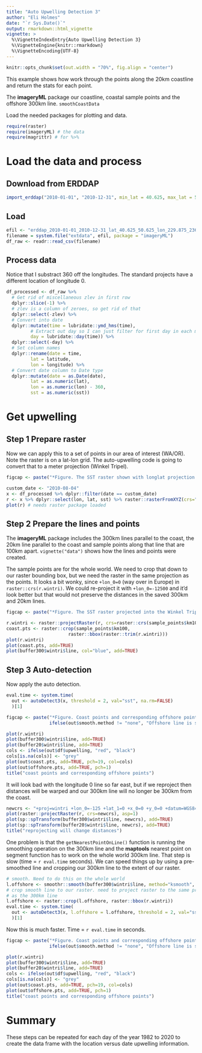 ```yaml
---
title: "Auto Upwelling Detection 3"
author: "Eli Holmes"
date: "`r Sys.Date()`"
output: rmarkdown::html_vignette
vignette: >
  %\VignetteIndexEntry{Auto Upwelling Detection 3}
  %\VignetteEngine{knitr::rmarkdown}
  %\VignetteEncoding{UTF-8}
---
```


```r
knitr::opts_chunk$set(out.width = "70%", fig.align = "center")
```

This example shows how work through the points along the 20km coastline and return the stats for each point.

The **imageryML** package our coastline, coastal sample points and the offshore 300km line. `smoothCoastData`


Load the needed packages for plotting and data.
```r
require(raster)
require(imageryML) # the data
require(magrittr) # for %>%
```

# Load the data and process

## Download from ERDDAP

```r
import_erddap("2010-01-01", "2010-12-31", min_lat = 40.625, max_lat = 50.625, min_lon = 229.875, max_lon = 236.625)
```

## Load

```r
efil <- "erddap_2010-01-01_2010-12-31_lat_40.625_50.625_lon_229.875_236.625.csv"
filename = system.file("extdata", efil, package = "imageryML")
df_raw <- readr::read_csv(filename)
```

## Process data

Notice that I substract 360 off the longitudes. The standard projects have a different location of longitude 0.

```r
df_processed <- df_raw %>% 
  # Get rid of miscellaneous zlev in first row
  dplyr::slice(-1) %>% 
  # zlev is a column of zeroes, so get rid of that
  dplyr::select(-zlev) %>% 
  # Convert into date
  dplyr::mutate(time = lubridate::ymd_hms(time),
         # Extract out day so I can just filter for first day in each month
         day = lubridate::day(time)) %>% 
  dplyr::select(-day) %>% 
  # Set column names
  dplyr::rename(date = time,
         lat = latitude,
         lon = longitude) %>% 
  # Convert date column to Date type
  dplyr::mutate(date = as.Date(date),
         lat = as.numeric(lat),
         lon = as.numeric(lon) - 360,
         sst = as.numeric(sst))
```


# Get upwelling

## Step 1 Prepare raster

Now we can apply this to a set of points in our area of interest (WA/OR). Note the raster is on a lat-lon grid. The auto-upwelling code is going to convert that to a meter projection (Winkel Tripel).

```r
figcap <- paste("*Figure. The SST raster shown with longlat projection (lat-lon grid).*")
```
```r
custom_date <- "2010-08-04"
x <- df_processed %>% dplyr::filter(date == custom_date)
r <- x %>% dplyr::select(lon, lat, sst) %>% raster::rasterFromXYZ(crs="+proj=longlat")
plot(r) # needs raster package loaded
```

## Step 2 Prepare the lines and points

The **imageryML** package includes the 300km lines parallel to the coast, the 20km line parallel to the coast and sample points along that line that are 100km apart. `vignette("data")` shows how the lines and points were created.

The sample points are for the whole world. We need to crop that down to our raster bounding box, but we need the raster in the same projection as the points. It looks a bit wonky, since `+lon_0=0` (way over in Europe) in `raster::crs(r.wintri)`. We could re-project it with `+lon_0=-12500` and it'd look better but that would not preserve the distances in the saved 300km and 20km lines.

```r
figcap <- paste("*Figure. The SST raster projected into the Winkel Tripel projection which is in meters, not lat-lon degrees. The coast sample points separated by 100km along the coast are shown.*")
```
```r
r.wintri <- raster::projectRaster(r, crs=raster::crs(sample_points$km100, asText=TRUE), over=TRUE)
coast.pts <- raster::crop(sample_points$km100, 
                       raster::bbox(raster::trim(r.wintri)))
plot(r.wintri)
plot(coast.pts, add=TRUE)
plot(buffer300$wintri$line, col="blue", add=TRUE)
```

## Step 3 Auto-detection

Now apply the auto detection.
```r
eval.time <- system.time(
  out <- autoDetect3(x, threshold = 2, val="sst", na.rm=FALSE)
  )[1]
```

```r
figcap <- paste("*Figure. Coast points and corresponding offshore points.", 
                ifelse(out$smooth.method != "none", "Offshore line is smoothed so points won't fall on line.", "Offshore line is not smoothed."), "The average SST in a circle of radius", out$d.offshore, "was used. The grey points are cases where there is not upwelling estimate since the offshore point includes NAs. The red points are upwelling and black points are no upwelling.*")
```
```r
plot(r.wintri)
plot(buffer300$wintri$line, add=TRUE)
plot(buffer20$wintri$line, add=TRUE)
cols <- ifelse(out$df$upwelling, "red", "black")
cols[is.na(cols)] <- "grey"
plot(out$coast.pts, add=TRUE, pch=19, col=cols)
plot(out$offshore.pts, add=TRUE, pch=1)
title("coast points and corresponding offshore points")
```

It will look bad with the longitude 0 line so far east, but if we reproject then distances will be warped and our 300km line will no longer be 300km from the coast.
```r
newcrs <- "+proj=wintri +lon_0=-125 +lat_1=0 +x_0=0 +y_0=0 +datum=WGS84 +units=km +no_defs"
plot(raster::projectRaster(r, crs=newcrs), asp=1)
plot(sp::spTransform(buffer300$wintri$line, newcrs), add=TRUE)
plot(sp::spTransform(buffer20$wintri$line, newcrs), add=TRUE)
title("reprojecting will change distances")
```

One problem is that the `getNearestPointOnLine()` function is running the smoothing operation on the 300km line and the **maptools** nearest point on segment function has to work on the whole world 300km line. That step is slow (time = `r eval.time` seconds). We can speed things up by using a pre-smoothed line and cropping our 300km line to the extent of our raster.

```r
# smooth. Need to do this on the whole world
l.offshore <- smoothr::smooth(buffer300$wintri$line, method="ksmooth", smoothness=5)
# crop smooth line to our raster. need to project raster to the same projection
# as the 300km line
l.offshore <- raster::crop(l.offshore, raster::bbox(r.wintri))
eval.time <- system.time(
  out <- autoDetect3(x, l.offshore = l.offshore, threshold = 2, val="sst", smooth.method="none")
  )[1]
```

Now this is much faster. Time = `r eval.time` in seconds.

```r
figcap <- paste("*Figure. Coast points and corresponding offshore points, using cropped 300km line which speeds up the calculations.", 
                ifelse(out$smooth.method != "none", "Offshore line is smoothed so points won't fall on line.", "Offshore line is not smoothed."), "The average SST in a circle of radius", out$d.offshore, "was used. The grey points are cases where there is not upwelling estimate since the offshore point includes NAs. The red points are upwelling and black points are no upwelling.*")
```
```r
plot(r.wintri)
plot(buffer300$wintri$line, add=TRUE)
plot(buffer20$wintri$line, add=TRUE)
cols <- ifelse(out$df$upwelling, "red", "black")
cols[is.na(cols)] <- "grey"
plot(out$coast.pts, add=TRUE, pch=19, col=cols)
plot(out$offshore.pts, add=TRUE, pch=1)
title("coast points and corresponding offshore points")
```

# Summary

These steps can be repeated for each day of the year 1982 to 2020 to create the data frame with the location versus date upwelling information.

